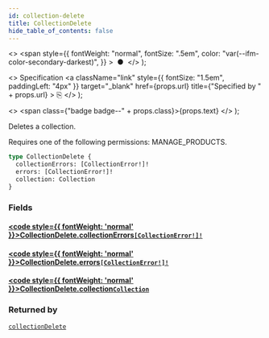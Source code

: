 ```yaml
---
id: collection-delete
title: CollectionDelete
hide_table_of_contents: false
---
```


  <>
    <span
      style={{
        fontWeight: "normal",
        fontSize: ".5em",
        color: "var(--ifm-color-secondary-darkest)",
      }}
    >
      &nbsp;●&nbsp;
    </span>
  </>
);

  <>
    Specification
    <a
      className="link"
      style={{ fontSize: "1.5em", paddingLeft: "4px" }}
      target="\_blank"
      href={props.url}
      title={"Specified by " + props.url}
    >
      ⎘
    </a>
  </>
);

  <>
    <span class={"badge badge--" + props.class}>{props.text}</span>
  </>
);

Deletes a collection.

Requires one of the following permissions: MANAGE_PRODUCTS.

```graphql
type CollectionDelete {
  collectionErrors: [CollectionError!]!
  errors: [CollectionError!]!
  collection: Collection
}
```

### Fields

#### [<code style={{ fontWeight: 'normal' }}>CollectionDelete.<b>collectionErrors</b></code>](#)<Bullet />[`[CollectionError!]!`](../../api-reference/objects/collection-error) <Badge class="secondary" text="non-null"/> <Badge class="secondary" text="object"/>

>

#### [<code style={{ fontWeight: 'normal' }}>CollectionDelete.<b>errors</b></code>](#)<Bullet />[`[CollectionError!]!`](../../api-reference/objects/collection-error) <Badge class="secondary" text="non-null"/> <Badge class="secondary" text="object"/>

>

#### [<code style={{ fontWeight: 'normal' }}>CollectionDelete.<b>collection</b></code>](#)<Bullet />[`Collection`](../../api-reference/objects/collection) <Badge class="secondary" text="object"/>

>

### Returned by

[`collectionDelete`](../../api-reference/mutations/collection-delete) <Badge class="secondary" text="mutation"/>
